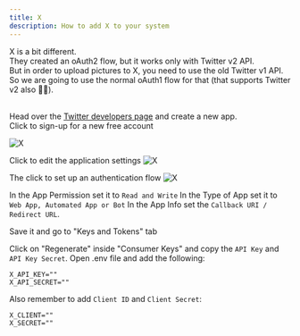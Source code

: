 ```yaml
---
title: X
description: How to add X to your system
---
```



X is a bit different.<br />
They created an oAuth2 flow, but it works only with Twitter v2 API.<br />
But in order to upload pictures to X, you need to use the old Twitter v1 API.<br />
So we are going to use the normal oAuth1 flow for that (that supports Twitter v2 also 🤷🏻‍).<br /><br />

Head over the [Twitter developers page](https://developer.twitter.com/en/portal/dashboard) and create a new app.<br />
Click to sign-up for a new free account

![X](/images/providers/x/x-001.png)

Click to edit the application settings
![X](/images/providers/x/x-002.png)

The click to set up an authentication flow
![X](/images/providers/x/x-003.png)

In the App Permission set it to `Read and Write`
In the Type of App set it to `Web App, Automated App or Bot`
In the App Info set the `Callback URI / Redirect URL`.

<OAuth2Redirect provider = "x" />

Save it and go to "Keys and Tokens" tab

Click on "Regenerate" inside "Consumer Keys" and copy the `API Key` and `API Key Secret`.
Open .env file and add the following:

```env
X_API_KEY=""
X_API_SECRET=""
```
Also remember to add `Client ID` and `Client Secret`:
```env
X_CLIENT=""
X_SECRET=""
```
